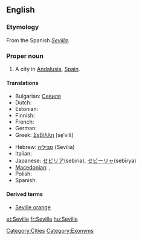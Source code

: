 ==English==

===Etymology===
From the Spanish ''[[Sevilla]]''.

===Proper noun===
{{en-proper noun}}

# A city in [[Andalusia]], [[Spain]].

====Translations====
{{trans-top|city in Spain}}
* Bulgarian: [[Севиля]]
* Dutch: {{t-|nl|Sevilla|n}}
* Estonian: {{t-|et|Sevilla}}
* Finnish: {{t+|fi|Sevilla}}
* French: {{t+|fr|Séville}}
* German: {{t-|de|Sevilla}}
* Greek: [[Σεβίλλη]] [se̞ˈvili] {{f}}
{{trans-mid}}
* Hebrew: [[סביליה]] (Sevilia)
* Italian: {{t-|it|Siviglia|f}}
* Japanese: [[セビリア]](sebiria), [[セビーリャ]](sebīrya)
* [[Macedonian]]: {{t|mk|Севилја|f|tr=Sevílja|sc=Cyrl|xs=Macedonian}},  {{t|mk|Севиља|f|tr=Sevílja|sc=Cyrl|xs=Macedonian}}
* Polish: {{t+|pl|Sewilla|f}}
* Spanish: {{t+|es|Sevilla}}
{{trans-bottom}}

====Derived terms====
* [[Seville orange]]

[[Category:Cities]]
[[Category:Exonyms]]

[[et:Seville]]
[[fr:Seville]]
[[hu:Seville]]